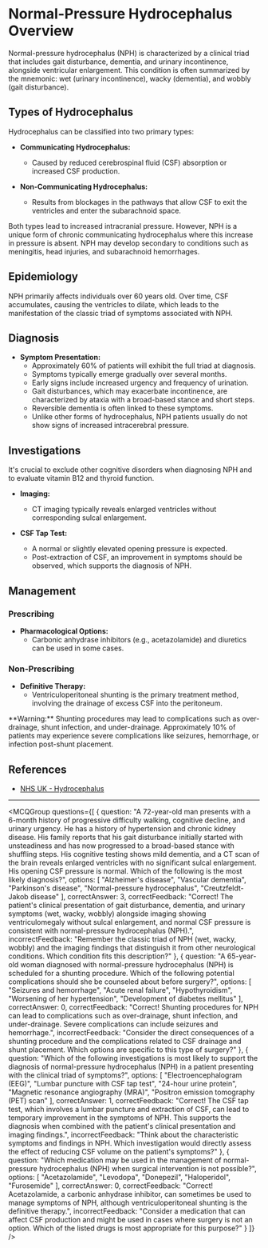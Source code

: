 
# Normal-Pressure Hydrocephalus Overview

Normal-pressure hydrocephalus (NPH) is characterized by a clinical triad that includes gait disturbance, dementia, and urinary incontinence, alongside ventricular enlargement. This condition is often summarized by the mnemonic: wet (urinary incontinence), wacky (dementia), and wobbly (gait disturbance).

## Types of Hydrocephalus

Hydrocephalus can be classified into two primary types:

- **Communicating Hydrocephalus:**
  - Caused by reduced cerebrospinal fluid (CSF) absorption or increased CSF production.

- **Non-Communicating Hydrocephalus:**
  - Results from blockages in the pathways that allow CSF to exit the ventricles and enter the subarachnoid space.

Both types lead to increased intracranial pressure. However, NPH is a unique form of chronic communicating hydrocephalus where this increase in pressure is absent. NPH may develop secondary to conditions such as meningitis, head injuries, and subarachnoid hemorrhages.

## Epidemiology

NPH primarily affects individuals over 60 years old. Over time, CSF accumulates, causing the ventricles to dilate, which leads to the manifestation of the classic triad of symptoms associated with NPH.

## Diagnosis

- **Symptom Presentation:**
  - Approximately 60% of patients will exhibit the full triad at diagnosis.
  - Symptoms typically emerge gradually over several months.
  - Early signs include increased urgency and frequency of urination.
  - Gait disturbances, which may exacerbate incontinence, are characterized by ataxia with a broad-based stance and short steps.
  - Reversible dementia is often linked to these symptoms.
  - Unlike other forms of hydrocephalus, NPH patients usually do not show signs of increased intracerebral pressure.

## Investigations

It's crucial to exclude other cognitive disorders when diagnosing NPH and to evaluate vitamin B12 and thyroid function. 

- **Imaging:**
  - CT imaging typically reveals enlarged ventricles without corresponding sulcal enlargement.

- **CSF Tap Test:**
  - A normal or slightly elevated opening pressure is expected.
  - Post-extraction of CSF, an improvement in symptoms should be observed, which supports the diagnosis of NPH.

## Management

### Prescribing

- **Pharmacological Options:**
  - Carbonic anhydrase inhibitors (e.g., acetazolamide) and diuretics can be used in some cases.
  
### Non-Prescribing

- **Definitive Therapy:**
  - Ventriculoperitoneal shunting is the primary treatment method, involving the drainage of excess CSF into the peritoneum.

<Callout emoji="⚠️">
**Warning:** Shunting procedures may lead to complications such as over-drainage, shunt infection, and under-drainage. Approximately 10% of patients may experience severe complications like seizures, hemorrhage, or infection post-shunt placement.
</Callout>

## References

- [NHS UK - Hydrocephalus](https://www.nhs.uk/conditions/hydrocephalus/)

---

<MCQGroup questions={[
  {
    question: "A 72-year-old man presents with a 6-month history of progressive difficulty walking, cognitive decline, and urinary urgency. He has a history of hypertension and chronic kidney disease. His family reports that his gait disturbance initially started with unsteadiness and has now progressed to a broad-based stance with shuffling steps. His cognitive testing shows mild dementia, and a CT scan of the brain reveals enlarged ventricles with no significant sulcal enlargement. His opening CSF pressure is normal. Which of the following is the most likely diagnosis?",
    options: [
      "Alzheimer's disease",
      "Vascular dementia",
      "Parkinson's disease",
      "Normal-pressure hydrocephalus",
      "Creutzfeldt-Jakob disease"
    ],
    correctAnswer: 3,
    correctFeedback: "Correct! The patient's clinical presentation of gait disturbance, dementia, and urinary symptoms (wet, wacky, wobbly) alongside imaging showing ventriculomegaly without sulcal enlargement, and normal CSF pressure is consistent with normal-pressure hydrocephalus (NPH).",
    incorrectFeedback: "Remember the classic triad of NPH (wet, wacky, wobbly) and the imaging findings that distinguish it from other neurological conditions. Which condition fits this description?"
  },
  {
    question: "A 65-year-old woman diagnosed with normal-pressure hydrocephalus (NPH) is scheduled for a shunting procedure. Which of the following potential complications should she be counseled about before surgery?",
    options: [
      "Seizures and hemorrhage",
      "Acute renal failure",
      "Hypothyroidism",
      "Worsening of her hypertension",
      "Development of diabetes mellitus"
    ],
    correctAnswer: 0,
    correctFeedback: "Correct! Shunting procedures for NPH can lead to complications such as over-drainage, shunt infection, and under-drainage. Severe complications can include seizures and hemorrhage.",
    incorrectFeedback: "Consider the direct consequences of a shunting procedure and the complications related to CSF drainage and shunt placement. Which options are specific to this type of surgery?"
  },
  {
    question: "Which of the following investigations is most likely to support the diagnosis of normal-pressure hydrocephalus (NPH) in a patient presenting with the clinical triad of symptoms?",
    options: [
      "Electroencephalogram (EEG)",
      "Lumbar puncture with CSF tap test",
      "24-hour urine protein",
      "Magnetic resonance angiography (MRA)",
      "Positron emission tomography (PET) scan"
    ],
    correctAnswer: 1,
    correctFeedback: "Correct! The CSF tap test, which involves a lumbar puncture and extraction of CSF, can lead to temporary improvement in the symptoms of NPH. This supports the diagnosis when combined with the patient's clinical presentation and imaging findings.",
    incorrectFeedback: "Think about the characteristic symptoms and findings in NPH. Which investigation would directly assess the effect of reducing CSF volume on the patient's symptoms?"
  },
  {
    question: "Which medication may be used in the management of normal-pressure hydrocephalus (NPH) when surgical intervention is not possible?",
    options: [
      "Acetazolamide",
      "Levodopa",
      "Donepezil",
      "Haloperidol",
      "Furosemide"
    ],
    correctAnswer: 0,
    correctFeedback: "Correct! Acetazolamide, a carbonic anhydrase inhibitor, can sometimes be used to manage symptoms of NPH, although ventriculoperitoneal shunting is the definitive therapy.",
    incorrectFeedback: "Consider a medication that can affect CSF production and might be used in cases where surgery is not an option. Which of the listed drugs is most appropriate for this purpose?"
  }
]} />